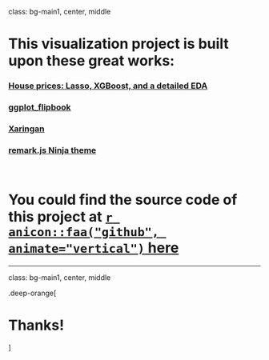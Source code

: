 

class: bg-main1, center, middle

# This visualization project is built upon these great works:

### [House prices: Lasso, XGBoost, and a detailed EDA](https://www.kaggle.com/erikbruin/house-prices-lasso-xgboost-and-a-detailed-eda)

### [ggplot_flipbook](https://github.com/EvaMaeRey/ggplot_flipbook)

### [Xaringan](https://github.com/yihui/xaringan)

### [remark.js Ninja theme](https://github.com/emitanaka/ninja-theme)

<br>

# You could find the source code of this project at [`r anicon::faa("github", animate="vertical")` here](https://github.com/DavidykZhao/Data_product_pipeline) 


---

class: bg-main1, center, middle


.deep-orange[ 

# Thanks! 

]



